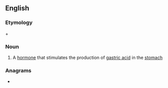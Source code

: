 ==English==

===Etymology===
{{etyl|grc|en}} {{m|grc|γαστήρ}} + {{m|en|-in}}

===Noun===
{{wikipedia}}
{{en-noun|~}}

# {{lb|en|hormone}} A [[hormone]] that stimulates the production of [[gastric acid]] in the [[stomach]]

===Anagrams===
* {{anagrams|en|a=aginrst|Garstin|Gartins|Staring|gratins|ratings|staring|tarings|tringas}}